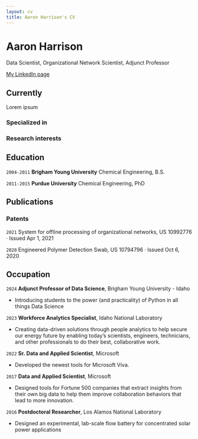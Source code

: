 ```yaml
---
layout: cv
title: Aaron Harrison's CV
---
```

# Aaron Harrison
Data Scientist, Organizational Network Scientist, Adjunct Professor

<div id="webaddress">
| <a href="https://www.linkedin.com/in/aaron-harrison/">My LinkedIn page</a>
</div>


## Currently

Lorem ipsum

### Specialized in




### Research interests




## Education

`2004-2011`
__Brigham Young University__ Chemical Engineering, B.S.

`2011-2015`
__Purdue University__ Chemical Engineering, PhD



## Publications


### Patents

`2021`
System for offline processing of organizational networks, US 10992776 · Issued Apr 1, 2021

`2020`
Engineered Polymer Detection Swab, US 10794796 · Issued Oct 6, 2020


## Occupation


`2024`
__Adjunct Professor of Data Science__, Brigham Young University - Idaho

- Introducing students to the power (and practicality) of Python in all things Data Science

`2023`
__Workforce Analytics Specialist__, Idaho National Laboratory

- Creating data-driven solutions through people analytics to help secure our energy future by enabling today's scientists, engineers, technicians, and other professionals to do their best, collaborative work. 

`2022`
__Sr. Data and Applied Scientist__, Microsoft

- Developed the newest tools for Microsoft Viva.

`2017`
__Data and Applied Scientist__, Microsoft

- Designed tools for Fortune 500 companies that extract insights from their own big data to help them improve collaboration behaviors that lead to more innovation.

`2016`
__Postdoctoral Researcher__, Los Alamos National Laboratory

- Designed an experimental, lab-scale flow battery for concentrated solar power applications



<!-- ### Footer

Last updated: July 2024 -->